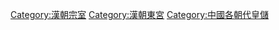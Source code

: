 [[Category:漢朝宗室|Category:漢朝宗室]]
[[Category:漢朝東宮|Category:漢朝東宮]]
[[Category:中國各朝代皇儲|Category:中國各朝代皇儲]]